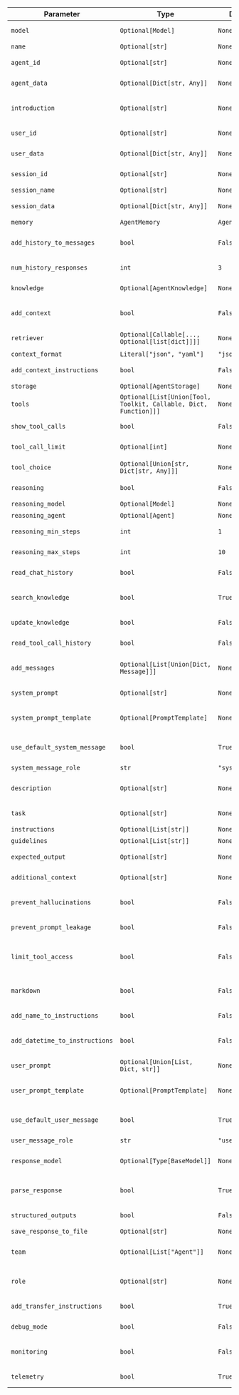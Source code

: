 
| Parameter | Type | Default | Description |
|-----------|------|---------|-------------|
| `model` | `Optional[Model]` | `None` | Model to use for this Agent (alias: "provider") |
| `name` | `Optional[str]` | `None` | Agent name |
| `agent_id` | `Optional[str]` | `None` | Agent UUID (autogenerated if not set) |
| `agent_data` | `Optional[Dict[str, Any]]` | `None` | Metadata associated with this agent |
| `introduction` | `Optional[str]` | `None` | Agent introduction. This is added to the chat history when a run is started. |
| `user_id` | `Optional[str]` | `None` | ID of the user interacting with this agent |
| `user_data` | `Optional[Dict[str, Any]]` | `None` | Metadata associated with the user interacting with this agent |
| `session_id` | `Optional[str]` | `None` | Session UUID (autogenerated if not set) |
| `session_name` | `Optional[str]` | `None` | Session name |
| `session_data` | `Optional[Dict[str, Any]]` | `None` | Metadata associated with this session |
| `memory` | `AgentMemory` | `AgentMemory()` | Agent Memory |
| `add_history_to_messages` | `bool` | `False` | Add chat history to the messages sent to the Model. (alias: "add_chat_history_to_messages") |
| `num_history_responses` | `int` | `3` | Number of historical responses to add to the messages. |
| `knowledge` | `Optional[AgentKnowledge]` | `None` | Agent Knowledge (alias: "knowledge_base") |
| `add_context` | `bool` | `False` | Enable RAG by adding context from AgentKnowledge to the user prompt. |
| `retriever` | `Optional[Callable[..., Optional[list[dict]]]]` | `None` | Function to get context to add to the user_message |
| `context_format` | `Literal["json", "yaml"]` | `"json"` | Format of the context |
| `add_context_instructions` | `bool` | `False` | If True, add instructions for using the context to the system prompt |
| `storage` | `Optional[AgentStorage]` | `None` | Agent Storage |
| `tools` | `Optional[List[Union[Tool, Toolkit, Callable, Dict, Function]]]` | `None` | A list of tools provided to the Model. |
| `show_tool_calls` | `bool` | `False` | Show tool calls in Agent response. |
| `tool_call_limit` | `Optional[int]` | `None` | Maximum number of tool calls allowed. |
| `tool_choice` | `Optional[Union[str, Dict[str, Any]]]` | `None` | Controls which (if any) tool is called by the model. |
| `reasoning` | `bool` | `False` | Enable reasoning by working through the problem step by step. |
| `reasoning_model` | `Optional[Model]` | `None` | Model to use for reasoning |
| `reasoning_agent` | `Optional[Agent]` | `None` | Agent to use for reasoning |
| `reasoning_min_steps` | `int` | `1` | Minimum number of reasoning steps |
| `reasoning_max_steps` | `int` | `10` | Maximum number of reasoning steps |
| `read_chat_history` | `bool` | `False` | Add a tool that allows the Model to read the chat history. |
| `search_knowledge` | `bool` | `True` | Add a tool that allows the Model to search the knowledge base (aka Agentic RAG) |
| `update_knowledge` | `bool` | `False` | Add a tool that allows the Model to update the knowledge base. |
| `read_tool_call_history` | `bool` | `False` | Add a tool that allows the Model to get the tool call history. |
| `add_messages` | `Optional[List[Union[Dict, Message]]]` | `None` | A list of extra messages added after the system message and before the user message. |
| `system_prompt` | `Optional[str]` | `None` | System prompt: provide the system prompt as a string |
| `system_prompt_template` | `Optional[PromptTemplate]` | `None` | System prompt template: provide the system prompt as a PromptTemplate |
| `use_default_system_message` | `bool` | `True` | If True, build a default system message using agent settings and use that |
| `system_message_role` | `str` | `"system"` | Role for the system message |
| `description` | `Optional[str]` | `None` | A description of the Agent that is added to the start of the system message. |
| `task` | `Optional[str]` | `None` | The task the agent should achieve. |
| `instructions` | `Optional[List[str]]` | `None` | List of instructions for the agent. |
| `guidelines` | `Optional[List[str]]` | `None` | List of guidelines for the agent. |
| `expected_output` | `Optional[str]` | `None` | Provide the expected output from the Agent. |
| `additional_context` | `Optional[str]` | `None` | Additional context added to the end of the system message. |
| `prevent_hallucinations` | `bool` | `False` | If True, add instructions to return "I dont know" when the agent does not know the answer. |
| `prevent_prompt_leakage` | `bool` | `False` | If True, add instructions to prevent prompt leakage |
| `limit_tool_access` | `bool` | `False` | If True, add instructions for limiting tool access to the default system prompt if tools are provided |
| `markdown` | `bool` | `False` | If markdown=true, add instructions to format the output using markdown |
| `add_name_to_instructions` | `bool` | `False` | If True, add the agent name to the instructions |
| `add_datetime_to_instructions` | `bool` | `False` | If True, add the current datetime to the instructions to give the agent a sense of time |
| `user_prompt` | `Optional[Union[List, Dict, str]]` | `None` | User prompt: provide the user prompt as a string |
| `user_prompt_template` | `Optional[PromptTemplate]` | `None` | User prompt template: provide the user prompt as a PromptTemplate |
| `use_default_user_message` | `bool` | `True` | If True, build a default user prompt using references and chat history |
| `user_message_role` | `str` | `"user"` | Role for the user message |
| `response_model` | `Optional[Type[BaseModel]]` | `None` | Provide a response model to get the response as a Pydantic model (alias: "output_model") |
| `parse_response` | `bool` | `True` | If True, the response from the Model is converted into the response_model |
| `structured_outputs` | `bool` | `False` | Use the structured_outputs from the Model if available |
| `save_response_to_file` | `Optional[str]` | `None` | Save the response to a file |
| `team` | `Optional[List["Agent"]]` | `None` | An Agent can have a team of agents that it can transfer tasks to. |
| `role` | `Optional[str]` | `None` | When the agent is part of a team, this is the role of the agent in the team |
| `add_transfer_instructions` | `bool` | `True` | Add instructions for transferring tasks to team members |
| `debug_mode` | `bool` | `False` | debug_mode=True enables debug logs |
| `monitoring` | `bool` | `False` | monitoring=True logs Agent information to app.agno.com for monitoring |
| `telemetry` | `bool` | `True` | telemetry=True logs minimal telemetry for analytics |
